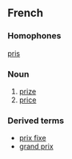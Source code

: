 ==French==
===Homophones===
[[pris]]
===Noun===
# [[prize]]
# [[price]]
===Derived terms===
*[[prix fixe]]
*[[grand prix]]